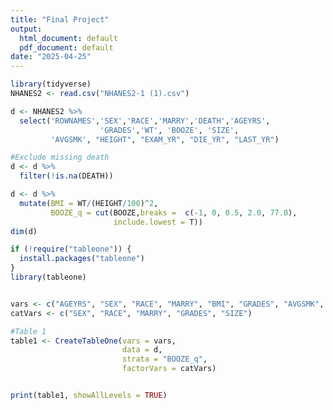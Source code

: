 ```yaml
---
title: "Final Project"
output:
  html_document: default
  pdf_document: default
date: "2025-04-25"
---
```


```r
library(tidyverse) 
NHANES2 <- read.csv("NHANES2-1 (1).csv")
```


```r
d <- NHANES2 %>% 
  select('ROWNAMES','SEX','RACE','MARRY','DEATH','AGEYRS',
                    'GRADES','WT', 'BOOZE', 'SIZE',
         'AVGSMK', "HEIGHT", "EXAM_YR", "DIE_YR", "LAST_YR")
```

```r
#Exclude missing death 
d <- d %>%
  filter(!is.na(DEATH))

d <- d %>%
  mutate(BMI = WT/(HEIGHT/100)^2,
         BOOZE_q = cut(BOOZE,breaks =  c(-1, 0, 0.5, 2.0, 77.0),
                       include.lowest = T)) 
dim(d)

```

```r
if (!require("tableone")) {
  install.packages("tableone")
}
library(tableone)


vars <- c("AGEYRS", "SEX", "RACE", "MARRY", "BMI", "GRADES", "AVGSMK", "SIZE")
catVars <- c("SEX", "RACE", "MARRY", "GRADES", "SIZE")  

#Table 1
table1 <- CreateTableOne(vars = vars, 
                         data = d, 
                         strata = "BOOZE_q",  
                         factorVars = catVars)


print(table1, showAllLevels = TRUE)
```



